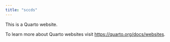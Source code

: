 ```yaml
---
title: "sccds"
---
```


This is a Quarto website.

To learn more about Quarto websites visit <https://quarto.org/docs/websites>.
